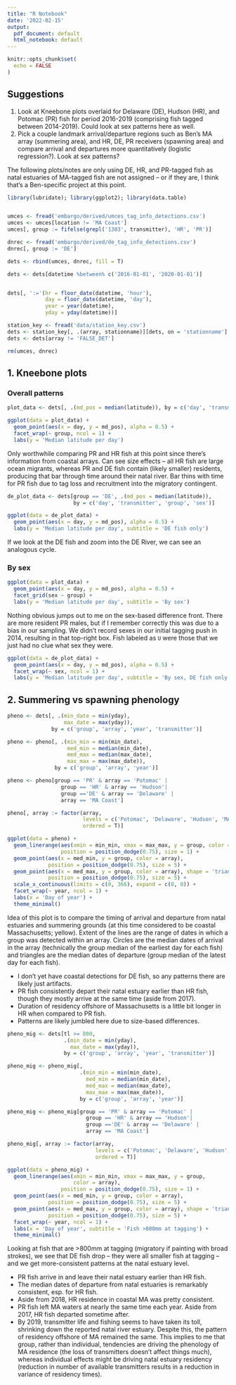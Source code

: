 ```yaml
---
title: "R Notebook"
date: '2022-02-15'
output:
  pdf_document: default
  html_notebook: default
---
```


```r
knitr::opts_chunk$set(
  echo = FALSE
)
```

## Suggestions

1.  Look at Kneebone plots overlaid for Delaware (DE), Hudson (HR), and Potomac (PR) fish for period 2016-2019 (comprising fish tagged between 2014-2019). Could look at sex patterns here as well.
2.  Pick a couple landmark arrival/departure regions such as Ben's MA array (summering area), and HR, DE, PR receivers (spawning area) and compare arrival and departures more quantitatively (logistic regression?). Look at sex patterns?

The following plots/notes are only using DE, HR, and PR-tagged fish as natal estuaries of MA-tagged fish are not assigned -- or if they are, I think that's a Ben-specific project at this point.

```r
library(lubridate); library(ggplot2); library(data.table)


umces <- fread('embargo/derived/umces_tag_info_detections.csv')
umces <- umces[location != 'MA Coast']
umces[, group := fifelse(grepl('1303', transmitter), 'HR', 'PR')]

dnrec <- fread('embargo/derived/de_tag_info_detections.csv')
dnrec[, group := 'DE']

dets <- rbind(umces, dnrec, fill = T)

dets <- dets[datetime %between% c('2016-01-01', '2020-01-01')]


dets[, ':='(hr = floor_date(datetime, 'hour'),
            day = floor_date(datetime, 'day'),
            year = year(datetime),
            yday = yday(datetime))]

station_key <- fread('data/station_key.csv')
dets <- station_key[, .(array, stationname)][dets, on = 'stationname']
dets <- dets[array != 'FALSE_DET']

rm(umces, dnrec)
```

## 1. Kneebone plots

### Overall patterns

```r
plot_data <- dets[, .(md_pos = median(latitude)), by = c('day', 'transmitter', 'group', 'sex')]

ggplot(data = plot_data) +
  geom_point(aes(x = day, y = md_pos), alpha = 0.5) +
  facet_wrap(~ group, ncol = 1) +
  labs(y = 'Median latitude per day')
```

Only worthwhile comparing PR and HR fish at this point since there's information from coastal arrays. Can see size effects -- all HR fish are large ocean migrants, whereas PR and DE fish contain (likely smaller) residents, producing that bar through time around their natal river. Bar thins with time for PR fish due to tag loss and recruitment into the migratory contingent.

```r
de_plot_data <- dets[group == 'DE', .(md_pos = median(latitude)),
                     by = c('day', 'transmitter', 'group', 'sex')]

ggplot(data = de_plot_data) +
  geom_point(aes(x = day, y = md_pos), alpha = 0.5) +
  labs(y = 'Median latitude per day', subtitle = 'DE fish only')
```

If we look at the DE fish and zoom into the DE River, we can see an analogous cycle.

### By sex

```r
ggplot(data = plot_data) +
  geom_point(aes(x = day, y = md_pos), alpha = 0.5) +
  facet_grid(sex ~ group) +
  labs(y = 'Median latitude per day', subtitle = 'By sex')
```

Nothing obvious jumps out to me on the sex-based difference front. There are more resident PR males, but if I remember correctly this was due to a bias in our sampling. We didn't record sexes in our initial tagging push in 2014, resulting in that top-right box. Fish labeled as `U` were those that we just had no clue what sex they were.

```r
ggplot(data = de_plot_data) +
  geom_point(aes(x = day, y = md_pos), alpha = 0.5) +
  facet_wrap(~ sex, ncol = 1) +
  labs(y = 'Median latitude per day', subtitle = 'By sex, DE fish only')
```

## 2. Summering vs spawning phenology

```r
pheno <- dets[, .(min_date = min(yday),
                  max_date = max(yday)),
              by = c('group', 'array', 'year', 'transmitter')]

pheno <- pheno[, .(min_min = min(min_date),
                   med_min = median(min_date),
                   med_max = median(max_date),
                   max_max = max(max_date)),
               by = c('group', 'array', 'year')]

pheno <- pheno[group == 'PR' & array == 'Potomac' |
                 group == 'HR' & array == 'Hudson'|
                 group =='DE' & array == 'Delaware' |
                 array == 'MA Coast']

pheno[, array := factor(array,
                        levels = c('Potomac', 'Delaware', 'Hudson', 'MA Coast'),
                        ordered = T)]

ggplot(data = pheno) +
  geom_linerange(aes(xmin = min_min, xmax = max_max, y = group, color = array),
                 position = position_dodge(0.75), size = 1) +
  geom_point(aes(x = med_min, y = group, color = array),
             position = position_dodge(0.75), size = 5) +
  geom_point(aes(x = med_max, y = group, color = array), shape = 'triangle',
             position = position_dodge(0.75), size = 5) +
  scale_x_continuous(limits = c(0, 366), expand = c(0, 0)) +
  facet_wrap(~ year, ncol = 1) +
  labs(x = 'Day of year') +
  theme_minimal()
```

Idea of this plot is to compare the timing of arrival and departure from natal estuaries and summering grounds (at this time considered to be coastal Massachusetts; yellow). Extent of the lines are the range of dates in which a group was detected within an array. Circles are the median dates of arrival in the array (technically the group median of the earliest day for each fish) and triangles are the median dates of departure (group median of the latest day for each fish).

-   I don't yet have coastal detections for DE fish, so any patterns there are likely just artifacts.
-   PR fish consistently depart their natal estuary earlier than HR fish, though they mostly arrive at the same time (aside from 2017).
-   Duration of residency offshore of Massachusetts is a little bit longer in HR when compared to PR fish.
-   Patterns are likely jumbled here due to size-based differences.

```r
pheno_mig <- dets[tl >= 800,
                  .(min_date = min(yday),
                    max_date = max(yday)),
                  by = c('group', 'array', 'year', 'transmitter')]

pheno_mig <- pheno_mig[, 
                       .(min_min = min(min_date),
                         med_min = median(min_date),
                         med_max = median(max_date),
                         max_max = max(max_date)),
                       by = c('group', 'array', 'year')]

pheno_mig <- pheno_mig[group == 'PR' & array == 'Potomac' |
                         group == 'HR' & array == 'Hudson'|
                         group =='DE' & array == 'Delaware' |
                         array == 'MA Coast']

pheno_mig[, array := factor(array,
                            levels = c('Potomac', 'Delaware', 'Hudson', 'MA Coast'),
                            ordered = T)]

ggplot(data = pheno_mig) +
  geom_linerange(aes(xmin = min_min, xmax = max_max, y = group, 
                     color = array),
                 position = position_dodge(0.75), size = 1) +
  geom_point(aes(x = med_min, y = group, color = array),
             position = position_dodge(0.75), size = 5) +
  geom_point(aes(x = med_max, y = group, color = array), shape = 'triangle',
             position = position_dodge(0.75), size = 5) +
  facet_wrap(~ year, ncol = 1) +
  labs(x = 'Day of year', subtitle = 'Fish >800mm at tagging') +
  theme_minimal()
```

Looking at fish that are \>800mm at tagging (migratory if painting with broad strokes), we see that DE fish drop -- they were all smaller fish at tagging -- and we get more-consistent patterns at the natal estuary level.

-   PR fish arrive in and leave their natal estuary earlier than HR fish.
-   The median dates of departure from natal estuaries is remarkably consistent, esp. for HR fish.
-   Aside from 2018, HR residence in coastal MA was pretty consistent.
-   PR fish left MA waters at nearly the same time each year. Aside from 2017, HR fish departed sometime after.
-   By 2019, transmitter life and fishing seems to have taken its toll, shrinking down the reported natal river estuary. Despite this, the pattern of residency offshore of MA remained the same. This implies to me that group, rather than individual, tendencies are driving the phenology of MA residence (the loss of transmitters doesn't affect things much), whereas individual effects might be driving natal estuary residency (reduction in number of available transmitters results in a reduction in variance of residency times).

